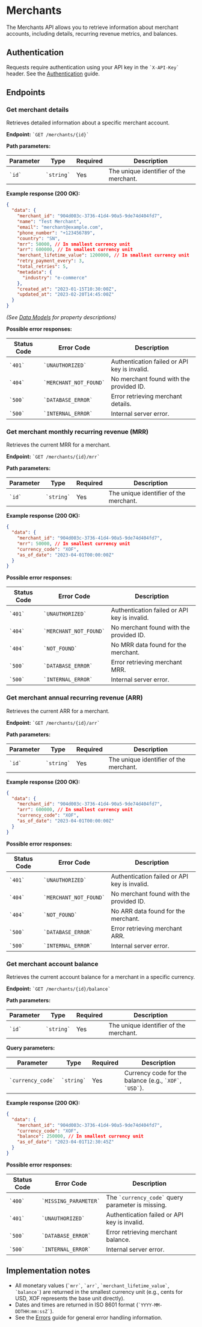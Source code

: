 # **Merchants**

The Merchants API allows you to retrieve information about merchant accounts, including details, recurring revenue metrics, and balances.

## **Authentication**

Requests require authentication using your API key in the `` `X-API-Key` `` header. See the [Authentication](./authentication) guide.

## **Endpoints**

### **Get merchant details**

Retrieves detailed information about a specific merchant account.

**Endpoint:** `` `GET /merchants/{id}` ``

**Path parameters:**

| Parameter | Type   | Required | Description                         |
| --------- | ------ | -------- | ----------------------------------- |
| `` `id` ``      | `` `string` `` | Yes      | The unique identifier of the merchant. |

**Example response (200 OK):**

```json filename="Example response for GET /merchants/{id}"
{
  "data": {
    "merchant_id": "904d003c-3736-41d4-90a5-9de74d404fd7",
    "name": "Test Merchant",
    "email": "merchant@example.com",
    "phone_number": "+123456789",
    "country": "SN",
    "mrr": 50000, // In smallest currency unit
    "arr": 600000, // In smallest currency unit
    "merchant_lifetime_value": 1200000, // In smallest currency unit
    "retry_payment_every": 3,
    "total_retries": 5,
    "metadata": {
      "industry": "e-commerce"
    },
    "created_at": "2023-01-15T10:30:00Z",
    "updated_at": "2023-02-20T14:45:00Z"
  }
}
```

*(See [Data Models](./data-models#merchant-object) for property descriptions)*

**Possible error responses:**

| Status Code | Error Code         | Description                                    |
| ----------- | ------------------ | ---------------------------------------------- |
| `` `401` ``         | `` `UNAUTHORIZED` ``     | Authentication failed or API key is invalid.  |
| `` `404` ``         | `` `MERCHANT_NOT_FOUND` `` | No merchant found with the provided ID.        |
| `` `500` ``         | `` `DATABASE_ERROR` ``   | Error retrieving merchant details.             |
| `` `500` ``         | `` `INTERNAL_ERROR` ``   | Internal server error.                         |

### **Get merchant monthly recurring revenue (MRR)**

Retrieves the current MRR for a merchant.

**Endpoint:** `` `GET /merchants/{id}/mrr` ``

**Path parameters:**

| Parameter | Type   | Required | Description                         |
| --------- | ------ | -------- | ----------------------------------- |
| `` `id` ``      | `` `string` `` | Yes      | The unique identifier of the merchant. |

**Example response (200 OK):**

```json filename="Example response for GET /merchants/{id}/mrr"
{
  "data": {
    "merchant_id": "904d003c-3736-41d4-90a5-9de74d404fd7",
    "mrr": 50000, // In smallest currency unit
    "currency_code": "XOF",
    "as_of_date": "2023-04-01T00:00:00Z"
  }
}
```

**Possible error responses:**

| Status Code | Error Code         | Description                                    |
| ----------- | ------------------ | ---------------------------------------------- |
| `` `401` ``         | `` `UNAUTHORIZED` ``     | Authentication failed or API key is invalid.  |
| `` `404` ``         | `` `MERCHANT_NOT_FOUND` `` | No merchant found with the provided ID.        |
| `` `404` ``         | `` `NOT_FOUND` ``        | No MRR data found for the merchant.           |
| `` `500` ``         | `` `DATABASE_ERROR` ``   | Error retrieving merchant MRR.                 |
| `` `500` ``         | `` `INTERNAL_ERROR` ``   | Internal server error.                         |

### **Get merchant annual recurring revenue (ARR)**

Retrieves the current ARR for a merchant.

**Endpoint:** `` `GET /merchants/{id}/arr` ``

**Path parameters:**

| Parameter | Type   | Required | Description                         |
| --------- | ------ | -------- | ----------------------------------- |
| `` `id` ``      | `` `string` `` | Yes      | The unique identifier of the merchant. |

**Example response (200 OK):**

```json filename="Example response for GET /merchants/{id}/arr"
{
  "data": {
    "merchant_id": "904d003c-3736-41d4-90a5-9de74d404fd7",
    "arr": 600000, // In smallest currency unit
    "currency_code": "XOF",
    "as_of_date": "2023-04-01T00:00:00Z"
  }
}
```

**Possible error responses:**

| Status Code | Error Code         | Description                                    |
| ----------- | ------------------ | ---------------------------------------------- |
| `` `401` ``         | `` `UNAUTHORIZED` ``     | Authentication failed or API key is invalid.  |
| `` `404` ``         | `` `MERCHANT_NOT_FOUND` `` | No merchant found with the provided ID.        |
| `` `404` ``         | `` `NOT_FOUND` ``        | No ARR data found for the merchant.           |
| `` `500` ``         | `` `DATABASE_ERROR` ``   | Error retrieving merchant ARR.                 |
| `` `500` ``         | `` `INTERNAL_ERROR` ``   | Internal server error.                         |

### **Get merchant account balance**

Retrieves the current account balance for a merchant in a specific currency.

**Endpoint:** `` `GET /merchants/{id}/balance` ``

**Path parameters:**

| Parameter | Type   | Required | Description                         |
| --------- | ------ | -------- | ----------------------------------- |
| `` `id` ``      | `` `string` `` | Yes      | The unique identifier of the merchant. |

**Query parameters:**

| Parameter     | Type   | Required | Description                                         |
| ------------- | ------ | -------- | --------------------------------------------------- |
| `` `currency_code` `` | `` `string` `` | Yes      | Currency code for the balance (e.g., `` `XOF` ``, `` `USD` ``). |

**Example response (200 OK):**

```json filename="Example response for GET /merchants/{id}/balance"
{
  "data": {
    "merchant_id": "904d003c-3736-41d4-90a5-9de74d404fd7",
    "currency_code": "XOF",
    "balance": 250000, // In smallest currency unit
    "as_of_date": "2023-04-01T12:30:45Z"
  }
}
```

**Possible error responses:**

| Status Code | Error Code        | Description                                    |
| ----------- | ----------------- | ---------------------------------------------- |
| `` `400` ``         | `` `MISSING_PARAMETER` `` | The `` `currency_code` `` query parameter is missing. |
| `` `401` ``         | `` `UNAUTHORIZED` ``    | Authentication failed or API key is invalid.  |
| `` `500` ``         | `` `DATABASE_ERROR` ``  | Error retrieving merchant balance.             |
| `` `500` ``         | `` `INTERNAL_ERROR` ``  | Internal server error.                         |

## **Implementation notes**

-   All monetary values (`` `mrr` ``, `` `arr` ``, `` `merchant_lifetime_value` ``, `` `balance` ``) are returned in the smallest currency unit (e.g., cents for USD, XOF represents the base unit directly).
-   Dates and times are returned in ISO 8601 format (`` `YYYY-MM-DDTHH:mm:ssZ` ``).
-   See the [Errors](./errors) guide for general error handling information. 